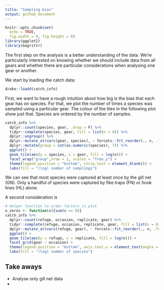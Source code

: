 ```yaml
---
title: "Sampling bias"
output: github_document
---
```


```r
knitr::opts_chunk$set(
  echo = TRUE, 
  fig.width = 9, fig.height = 6)
library(ggplot2)
library(magrittr)
```

The first step on the analysis is a better understanding of the data. 
We're particularly interested on knowing whether we should include data from all gears and whether there are particular considerations when analysing one gear or another.

We start by loading the catch data:

```r
drake::loadd(catch_info)
```

First, we want to have a rough intuition about how big is the bias that each gear has on species. 
For that, we plot the number of times a species was sampled using a particular gear. 
The colour of the tiles in the following plot show just that. 
Species are ordered by the number of samples. 

```r
catch_info %>%
  dplyr::count(species, gear, .drop = F) %>% 
  tidyr::complete(species, gear, fill = list(n = 0)) %>% 
  dplyr::ungroup() %>%
  dplyr::mutate_at(vars(gear, species), ~ forcats::fct_reorder(., n, .fun = sum, .desc = T)) %>%
  dplyr::mutate(group = cut(as.numeric(species), 7)) %>% 
  ggplot() +
  geom_tile(aes(y = species, x = gear, fill = log(n))) +
  facet_wrap("group",nrow = 1, scales = "free_y") +
  theme(legend.position = "bottom", strip.text = element_blank()) +
  labs(fill = "(log) number of samplings")
```

We can see that most species were captured at least once by the gill net (GN). 
Only a handful of species were captured by fike traps (FN) or hook lines (HL) alone. 

A second consideration is

```r
# Helper function to order factors in plot
n_zeros <- function(x){sum(x == 0)}
catch_info %>%
  dplyr::count(refuge, occasion, replicate, gear) %>%
  tidyr::complete(refuge, occasion, replicate, gear, fill = list(n = 0)) %>%
  dplyr::mutate_at(vars(refuge, gear), ~ forcats::fct_reorder(., n, .fun = n_zeros, .desc = F)) %>%
  ggplot() +
  geom_tile(aes(y = refuge, x = replicate, fill = log(n))) +
  facet_grid(gear ~ occasion) +
  theme(legend.position = "bottom", axis.text.x = element_text(angle = 90)) +
  labs(fill = "(log) number of species")
```


## Take aways

* Analyse only gill net data
* 
